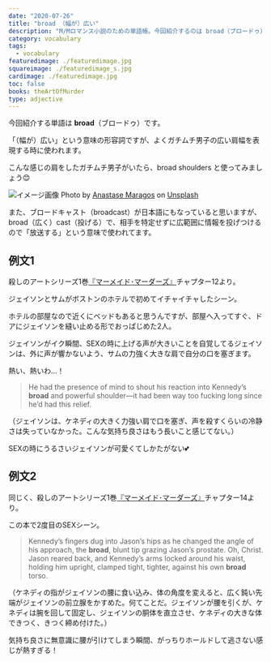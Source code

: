 ```yaml
---
date: "2020-07-26"
title: "broad （幅が）広い"
description: "M/Mロマンス小説のための単語帳。今回紹介するのは broad（ブロードゥ）「（幅が）広い」という意味の形容詞です。"
category: vocabulary
tags:
  - vocabulary
featuredimage: ./featuredimage.jpg
squareimage: ./featuredimage_s.jpg
cardimage: ./featuredimage.jpg
toc: false
books: theArtOfMurder
type: adjective
---
```



今回紹介する単語は __broad__（ブロードゥ）です。

「（幅が）広い」という意味の形容詞ですが、よくガチムチ男子の広い肩幅を表現する時に使われます。

こんな感じの肩をしたガチムチ男子がいたら、broad shoulders と使ってみましょう😊

![イメージ画像](./anastase-maragos-BKvwCAco-jw-unsplash.jpg)
<span class="thanks">Photo by <a href="https://unsplash.com/@visualsbyroyalz?utm_source=unsplash&amp;utm_medium=referral&amp;utm_content=creditCopyText">Anastase Maragos</a> on <a href="https://unsplash.com/s/photos/workout?utm_source=unsplash&amp;utm_medium=referral&amp;utm_content=creditCopyText">Unsplash</a></span>

また、ブロードキャスト（broadcast）が日本語にもなっていると思いますが、broad（広く）cast（投げる）で、相手を特定せずに広範囲に情報を投げつけるので「放送する」という意味で使われてます。

## 例文1

殺しのアートシリーズ1巻[『マーメイド･マーダーズ』](/mm-romance/the-mermaid-murders/)チャプター12より。

ジェイソンとサムがボストンのホテルで初めてイチャイチャしたシーン。

ホテルの部屋なので近くにベッドもあると思うんですが、部屋へ入ってすぐ、ドアにジェイソンを縫い止める形でおっぱじめた2人。

ジェイソンがイク瞬間、SEXの時に上げる声が大きいことを自覚してるジェイソンは、外に声が響かないよう、サムの力強く大きな肩で自分の口を塞ぎます。

熱い、熱いわ…！

<Blockquote book srcBook="mermaidMurders" lang="en" chapter="12">
He had the presence of mind to shout his reaction into Kennedy’s <strong>broad</strong> and powerful shoulder—it had been way too fucking long since he’d had this relief.
</Blockquote>

<p className="translation">（ジェイソンは、ケネディの大きく力強い肩で口を塞ぎ、声を殺すくらいの冷静さは失っていなかった。こんな気持ち良さはもう長いこと感じてない。）</p>

SEXの時にうるさいジェイソンが可愛くてしかたがない💕

## 例文2

同じく、殺しのアートシリーズ1巻[『マーメイド･マーダーズ』](/mm-romance/the-mermaid-murders/)チャプター14より。

この本で2度目のSEXシーン。

<Blockquote book srcBook="mermaidMurders" lang="en" chapter="14">
Kennedy’s fingers dug into Jason’s hips as he changed the angle of his approach, the <strong>broad</strong>, blunt tip grazing Jason’s prostate. Oh, Christ. Jason reared back, and Kennedy’s arms locked around his waist, holding him upright, clamped tight, tighter, against his own <strong>broad</strong> torso.
</Blockquote>

<p className="translation">（ケネディの指がジェイソンの腰に食い込み、体の角度を変えると、広く鈍い先端がジェイソンの前立腺をかすめた。何てことだ。ジェイソンが腰を引くが、ケネディは腕を回して固定し、ジェイソンの胴体を直立させ、ケネディの大きな体できつく、きつく締め付けた。）</p>

気持ち良さに無意識に腰が引けてしまう瞬間、がっちりホールドして逃さない感じが熱すぎる！

<VocabularyFooter book="mermaidMurders" />
